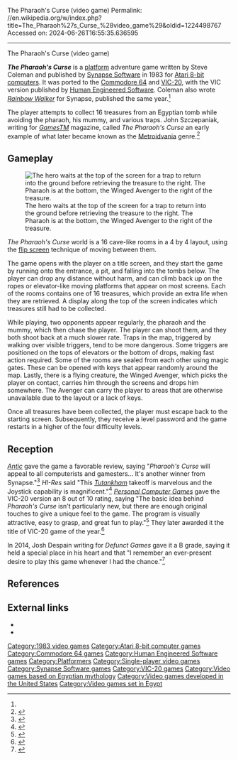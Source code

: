 The Pharaoh's Curse (video game)
Permalink: //en.wikipedia.org/w/index.php?title=The_Pharaoh%27s_Curse_%28video_game%29&oldid=1224498767
Accessed on: 2024-06-26T16:55:35.636595



------
The Pharaoh's Curse (video game)
{{Short description|1983 video game}}
{{Infobox video game
|title = The Pharaoh's Curse
|image =Pharaoh's Curse  Cover.jpg
|caption =
|publisher = [[Synapse Software]]<br>[[Human Engineered Software|HES]] (VIC)
|designer = Steve Coleman<ref name=giantlist/>
|programmer = '''Atari 8-bit'''<br>Steve Coleman<br>'''Commodore 64'''<br>Jason Hyatt<ref name=giantlist/><br>'''VIC-20'''<br>Alick Dziabczenko<ref name=giantlist/>
|released = 1983
|genre = [[Platform game|Platform]]
|modes = [[Single-player video game|Single-player]]
|platforms = [[Atari 8-bit]], [[Commodore 64]], [[VIC-20]]
}}

'''''The Pharaoh's Curse''''' is a [[Platform game|platform]] adventure game written by Steve Coleman and published by [[Synapse Software]] in 1983 for [[Atari 8-bit computers]]. It was ported to the [[Commodore 64]] and [[VIC-20]], with the VIC version published by [[Human Engineered Software]]. Coleman also wrote ''[[Rainbow Walker]]'' for Synapse, published the same year.<ref name=giantlist/>

The player attempts to collect 16 treasures from an Egyptian tomb while avoiding the pharaoh, his mummy, and various traps. John Szczepaniak, writing for ''[[GamesTM]]'' magazine, called ''The Pharaoh's Curse'' an early example of what later became known as the [[Metroidvania]] genre.<ref>{{cite news|last=Szczepaniak |first=John |title=Backtracking: The History of Metroidvania|work=[[GamesTM]]|issue=116|publisher=[[Imagine Publishing]]|pages=148–53}}</ref>

== Gameplay==
[[Image:Pharaohs curse ingame.png|thumb|left|The hero waits at the top of the screen for a trap to return into the ground before retrieving the treasure to the right. The Pharaoh is at the bottom, the Winged Avenger to the right of the treasure.]]

''The Pharaoh's Curse'' world is a 16 cave-like rooms in a 4 by 4 layout, using the [[flip screen]] technique of moving between them.

The game opens with the player on a title screen, and they start the game by running onto the entrance, a pit, and falling into the tombs below. The player can drop any distance without harm, and can climb back up on the ropes or elevator-like moving platforms that appear on most screens. Each of the rooms contains one of 16 treasures, which provide an extra life when they are retrieved. A display along the top of the screen indicates which treasures still had to be collected.

While playing, two opponents appear regularly, the pharaoh and the mummy, which then chase the player. The player can shoot them, and they both shoot back at a much slower rate. Traps in the map, triggered by walking over visible triggers, tend to be more dangerous. Some triggers are positioned on the tops of elevators or the bottom of drops, making fast action required. Some of the rooms are sealed from each other using magic gates. These can be opened with keys that appear randomly around the map. Lastly, there is a flying creature, the Winged Avenger, which picks the player on contact, carries him through the screens and drops him somewhere. The Avenger can carry the player to areas that are otherwise unavailable due to the layout or a lack of keys.

Once all treasures have been collected, the player must escape back to the starting screen. Subsequently, they receive a level password and the game restarts in a higher of the four difficulty levels.

==Reception==
''[[Antic (magazine)|Antic]]'' gave the game a favorable review, saying "''Pharaoh's Curse'' will appeal to all computerists and gamesters... It's another winner from Synapse."<ref>{{cite journal |first=Roy |last=Wolford |title=The Pharaoh's Curse |url=http://www.atarimagazines.com/v2n4/productreviews.html |journal=Antic |date=July 1983}}</ref> ''HI-Res'' said "This ''[[Tutankham]]'' takeoff is marvelous and the Joystick capability is magnificent."<ref name="hires">{{cite journal |first=Reid |last=Nicholson |title=Pharaoh's Curse |url=http://www.atarimagazines.com/hi-res/v1n4/reviews.php |journal=Hi-Res |date=May–June 1984 |page=14}}</ref> ''[[Personal Computer Games]]'' gave the VIC-20 version an 8 out of 10 rating, saying "The basic idea behind ''Pharaoh's Curse'' isn't particularly new, but there are enough original touches to give a unique feel to the game. The program is visually attractive, easy to grasp, and great fun to play."<ref>{{cite journal |title=VIC-20: Pharaoh's Curse |journal= Personal Computer Games |date=1984}}</ref> They later awarded it the title of VIC-20 game of the year.<ref>{{cite journal |title=Game of the Year |url=https://archive.org/stream/personalcomputergames-magazine-14/PersonalComputerGames_14_djvu.txt |journal= Personal Computer Games |date=January 1985 |page=36}}</ref>

In 2014, Josh Despain writing for ''Defunct Games'' gave it a B grade, saying it held a special place in his heart and that "I remember an ever-present desire to play this game whenever I had the chance."<ref>{{cite web |first=Josh |last=Despain |title=Pharaoh's Curse |date=14 January 2014 |url=http://www.defunctgames.com/review/1182/pharaohs-curse |website=Defunct Games}}</ref>

==References==
{{reflist|refs=
<ref name="giantlist">{{cite web |title=The Giant List of Classic Game Programmers |url=https://dadgum.com/giantlist/ |last1=Hague |first1=James}}</ref>
}}

== External links ==
*{{atarimania|id=3937}}
*{{lemon64 game|id=1923|name=The Pharaoh's Curse}}

{{DEFAULTSORT:Pharaoh's Curse, The (video game)}}
[[Category:1983 video games]]
[[Category:Atari 8-bit computer games]]
[[Category:Commodore 64 games]]
[[Category:Human Engineered Software games]]
[[Category:Platformers]]
[[Category:Single-player video games]]
[[Category:Synapse Software games]]
[[Category:VIC-20 games]]
[[Category:Video games based on Egyptian mythology]]
[[Category:Video games developed in the United States]]
[[Category:Video games set in Egypt]]